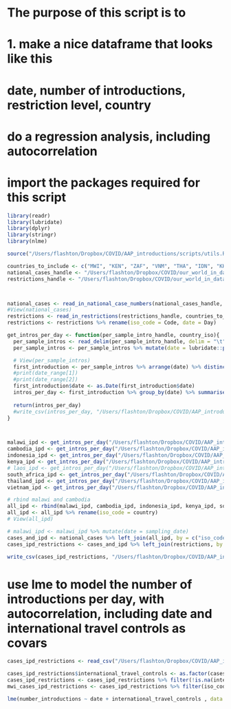 
# The purpose of this script is to
# 1. make a nice dataframe that looks like this
# date, number of introductions, restriction level, country
# do a regression analysis, including autocorrelation

# import the packages required for this script
```r
library(readr)
library(lubridate)
library(dplyr)
library(stringr)
library(nlme)

source("/Users/flashton/Dropbox/COVID/AAP_introductions/scripts/utils.R")
```


```r

countries_to_include <- c("MWI", "KEN", "ZAF", "VNM", "THA", "IDN", "KHM")
national_cases_handle <- "/Users/flashton/Dropbox/COVID/our_world_in_data/2022.12.05/owid-covid-data.csv"
restrictions_handle <- "/Users/flashton/Dropbox/COVID/our_world_in_data/2022.12.05/international-travel-covid.csv"



national_cases <- read_in_national_case_numbers(national_cases_handle, countries_to_include)
#View(national_cases)
restrictions <- read_in_restrictions(restrictions_handle, countries_to_include)
restrictions <- restrictions %>% rename(iso_code = Code, date = Day)

get_intros_per_day <- function(per_sample_intro_handle, country_iso){
  per_sample_intros <- read_delim(per_sample_intro_handle, delim = "\t", escape_double = FALSE, trim_ws = TRUE)
  per_sample_intros <- per_sample_intros %>% mutate(date = lubridate::parse_date_time(str_split_i(sample, "\\|", -1), c('ymd', 'ym', 'y')))

  # View(per_sample_intros)
  first_introduction <- per_sample_intros %>% arrange(date) %>% distinct(introduction_node, .keep_all = TRUE)
  #print(date_range[1])
  #print(date_range[2])
  first_introduction$date <- as.Date(first_introduction$date)
  intros_per_day <- first_introduction %>% group_by(date) %>% summarise(number_introductions = n()) %>% mutate(country = country_iso)
  
  return(intros_per_day)
  #write_csv(intros_per_day, "/Users/flashton/Dropbox/COVID/AAP_introductions/results/2023.06.06/malawi.intros_per_day.csv")
}



malawi_ipd <- get_intros_per_day("/Users/flashton/Dropbox/COVID/AAP_introductions/results/2022.12.02/malawian_introductions.excl_mwi_dups.txt", country_iso = "MWI")
cambodia_ipd <- get_intros_per_day("/Users/flashton/Dropbox/COVID/AAP_introductions/results/2022.12.02/cambodian_introductions.txt", country_iso = "KHM")
indonesia_ipd <- get_intros_per_day("/Users/flashton/Dropbox/COVID/AAP_introductions/results/2022.12.02/indonesian_introductions.txt", country_iso = "IDN")
kenya_ipd <- get_intros_per_day("/Users/flashton/Dropbox/COVID/AAP_introductions/results/2022.12.02/kenyan_introductions.txt", country_iso = "KEN")
# laos_ipd <- get_intros_per_day("/Users/flashton/Dropbox/COVID/AAP_introductions/results/2022.12.02/laotian_introductions.txt", country_iso = "LAO")
south_africa_ipd <- get_intros_per_day("/Users/flashton/Dropbox/COVID/AAP_introductions/results/2022.12.02/southafrican_introductions.txt", country_iso = "ZAF")
thailand_ipd <- get_intros_per_day("/Users/flashton/Dropbox/COVID/AAP_introductions/results/2022.12.02/thai_introductions.txt", country_iso = "THA")
vietnam_ipd <- get_intros_per_day("/Users/flashton/Dropbox/COVID/AAP_introductions/results/2022.12.02/vietnamese_introductions.txt", country_iso = "VNM")
```


```r
# rbind malawi and cambodia
all_ipd <- rbind(malawi_ipd, cambodia_ipd, indonesia_ipd, kenya_ipd, south_africa_ipd, thailand_ipd, vietnam_ipd)
all_ipd <- all_ipd %>% rename(iso_code = country)
# View(all_ipd)

# malawi_ipd <- malawi_ipd %>% mutate(date = sampling_date)
cases_and_ipd <- national_cases %>% left_join(all_ipd, by = c("iso_code", "date")) %>% mutate(number_introductions = ifelse(is.na(number_introductions), 0, number_introductions))
cases_ipd_restrictions <- cases_and_ipd %>% left_join(restrictions, by = c("iso_code", "date")) %>% select(iso_code, continent, location, date, new_cases, number_introductions, international_travel_controls)

write_csv(cases_ipd_restrictions, "/Users/flashton/Dropbox/COVID/AAP_introductions/scripts/cases_ipd_restrictions.csv")


```


# use lme to model the number of introductions per day, with autocorrelation, including date and international travel controls as covars


```r

cases_ipd_restrictions <- read_csv("/Users/flashton/Dropbox/COVID/AAP_introductions/scripts/cases_ipd_restrictions.csv")

cases_ipd_restrictions$international_travel_controls <- as.factor(cases_ipd_restrictions$international_travel_controls)
cases_ipd_restrictions <- cases_ipd_restrictions %>% filter(!is.na(international_travel_controls))
mwi_cases_ipd_restrictions <- cases_ipd_restrictions %>% filter(iso_code == "MWI")

lme(number_introductions ~ date + international_travel_controls , data = mwi_cases_ipd_restrictions, correlation = corAR1(form = ~ date))


```